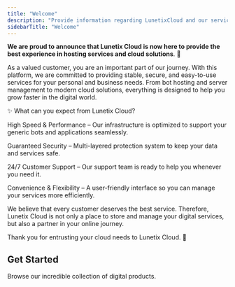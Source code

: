 ```yaml
---
title: "Welcome"
description: "Provide information regarding LunetixCloud and our services."
sidebarTitle: "Welcome"
---
```


**We are proud to announce that Lunetix Cloud is now here to provide the best experience in hosting services and cloud solutions**. 🎉

As a valued customer, you are an important part of our journey. With this platform, we are committed to providing stable, secure, and easy-to-use services for your personal and business needs. From bot hosting and server management to modern cloud solutions, everything is designed to help you grow faster in the digital world.

✨ What can you expect from Lunetix Cloud?

High Speed ​​& Performance – Our infrastructure is optimized to support your generic bots and applications seamlessly.

Guaranteed Security – Multi-layered protection system to keep your data and services safe.

24/7 Customer Support – Our support team is ready to help you whenever you need it.

Convenience & Flexibility – A user-friendly interface so you can manage your services more efficiently.

We believe that every customer deserves the best service. Therefore, Lunetix Cloud is not only a place to store and manage your digital services, but also a partner in your online journey.

Thank you for entrusting your cloud needs to Lunetix Cloud. 🚀

## Get Started

<Card title="Go to visit Lunetix Cloud" icon="rocket-launch" iconType="regular" href="https://lunetix.cloud">
  Browse our incredible collection of digital products.
</Card>